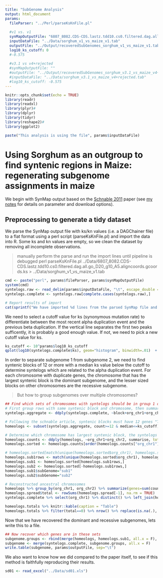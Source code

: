 ```yaml
---
title: "SubGenome Analysis"
output: html_document
params:
  fileParser: "../Perl/parseKsKnFile.pl"
  
  #v1 vs. v1
  synMapOutputFile: "6807_8082.CDS-CDS.lastz.tdd10.cs0.filtered.dag.all.go_D20_g10_A5.aligncoords.gcoords.ks"
  inputDataFile: "../Data/sorghum_v1_vs_maize_v1.tab"
  outputFile: "../Output/recoveredSubGenomes_sorghum_v1_vs_maize_v1.tab"
  log10_ks_cutoff: 0
  #-0.575
  
  #v3.1 vs v4+rejected
  #synMapOutputFile: ""
  #outputFile: "../Output/recoveredSubGenomes_sorghum_v3.1_vs_maize_v4+rejected.tab"
  #inputDataFile: "../Data/sorghum_v3.1_vs_maize_v4+rejected.tab"
  #log10_ks_cutoff: -0.575
---
```


```r
knitr::opts_chunk$set(echo = TRUE)
library(readr)
library(readxl)
library(plyr)#
library(dplyr)
library(tidyr)
library(reshape2)#
library(ggplot2)
```
```r
paste("This analysis is using the file", params$inputDataFile)
```

# Using Sorghum as an outgroup to find syntenic regions in Maize: regenerating subgenome assignments in maize
We begin with SynMap output based on the [Schnable 2011](https://www.ncbi.nlm.nih.gov/pmc/articles/PMC3053962/) paper (see [my notes](https://www.evernote.com/shard/s303/nl/52987123/1ce74f11-98a0-4854-b363-3172e79eeae3) for details on parameter and download options).

## Preprocessing to generate a tidy dataset
We parse the SynMap output file with ks/kn values (i.e. a DAGChainer file) to a flat format using a perl script (parseKsKnFile.pl) and import the data into R.  Some ks and kn values are empty, so we clean the dataset by removing all incomplete observations.

> manually perform the parse and run the import lines until pipeline is debugged
> perl parseKsKnFile.pl ../Data/6807_8082.CDS-CDS.lastz.tdd10.cs0.filtered.dag.all.go_D20_g10_A5.aligncoords.gcoords.ks > ../Data/sorghum_v1_vs_maize_v1.tab

```r
cmd <- paste("perl", params$fileParser, params$synMapOutputFile)
system(cmd)
syntelogs.raw <- read_delim(params$inputDataFile, "\t", escape_double = FALSE, trim_ws = TRUE)
syntelogs.complete <- syntelogs.raw[complete.cases(syntelogs.raw),]
```
```r
# Report results of import
cat(sprintf("We have imported %d lines from the parsed SynMap file and removed %d incomplete rows resulting in %d syntenic genes.", nrow(syntelogs.raw), nrow(syntelogs.raw)- nrow(syntelogs.complete), nrow(syntelogs.complete)))
```

We need to select a cutoff value for ks (synonymous mutation rate) to differentiate between the most recent alpha duplication event and the previous beta duplication. If the vertical line separates the first two peaks sufficently, it is probably a good enough value.  If not, we need to pick a new cutoff value for ks.

```r
ks_cutoff <- 10^params$log10_ks_cutoff
qplot(log10(syntelogs.complete$ks), geom="histogram", binwidth=.01)  + geom_vline(mapping = NULL, data = NULL, xintercept = params$log10_ks_cutoff, na.rm = FALSE, show.legend = NA)
```

In order to separate subgenome 1 from subgenome 2, we need to find syntenic blocks of 12 or more with a median ks value below the cutoff to determine syntelogs which are related to the alpha duplication event.  For each chromosome with duplicate genes, the chromosome that has the largest syntenic block is the dominant subgenome, and the lesser sized blocks on other chromosomes are the recessive subgenome.

> But how to group subgenomes over multiple chromosomes?

```r
## Find which sets of chromosomes with syntelogs should be in group 1 or group 2, where group 1 has larger syntenic blocks
# First group rows with same syntenic block and chromosome, then summarize each block's ks values with median/mean/count
syntelogs.aggregate <- ddply(syntelogs.complete, ~block+org_chr1+org_chr2, summarise, median=median(ks), mean=mean(ks), count=length(ks))

# Following the schnable article, syntenic blocks must have 12 genes "The median synonymous substitution rate of all gene pairs in a syntenic block between maize and sorghum can be used to classify syntenic blocks of 12 or more genes unambiguously as orthologous or homoeologous, however" and have a median ks value that discriminates for the alpha duplication event.
homeologs <- subset(syntelogs.aggregate, count>=12 & median<=ks_cutoff)

# Determine which chromosome has largest syntenic block, the syntelogs on this chromosome are subgenome 1
homeologs.counts <- ddply(homeologs, ~org_chr1+org_chr2, summarise, total_genes=sum(count))
homeologs.sorted <- homeologs.counts[order(homeologs.counts["org_chr1"], -homeologs.counts["total_genes"]),]

# homeologs.sorted[match(unique(homeologs.sorted$org_chr1), homeologs.sorted$org_chr1),] #first instance of each group (i.e. biggest=sub1)
homeologs.sub1rows <- match(unique(homeologs.sorted$org_chr1), homeologs.sorted$org_chr1) #not exactly right!!!! how to split sub 1 over multiple chromosomes?
homeologs.sub1 <- homeologs.sorted[homeologs.sub1rows,]
homeologs.sub2 <- homeologs.sorted[-homeologs.sub1rows,]
homeologs.sub1$subGenome="sub1"
homeologs.sub2$subGenome="sub2"

# Reconstructed ancestral chromosomes
homeologs %>% group_by(org_chr1, org_chr2) %>% summarize(genes=sum(count)) %>% spread(org_chr2, genes) -> homeologs.spread
homeologs.spread$total <- rowSums(homeologs.spread[-1], na.rm = TRUE)
syntelogs.complete %>% select(org_chr1) %>% distinct() %>% left_join(homeologs.spread) %>% replace(is.na(.), 0) %>% arrange(desc(org_chr1)) -> homeologs.totals
```
```r
homeologs.totals %>% knitr::kable(caption = "Table")
homeologs.totals %>% filter(total==0) %>% nrow() %>% replace(is.na(.), 0) %>% sprintf("There are %i unaligned sorghum chromosome(s) in the above table.", .) %>% cat()

```

Now that we have recovered the dominant and recessive subgenomes, lets write this to a file.

```r
## Now recover which genes are in these sets
subgenome.groups <- rbind(merge(homeologs, homeologs.sub1, all.x = F), merge(homeologs, homeologs.sub2, all.x = F))
subgenome <- merge(syntelogs.complete, subgenome.groups, all.x = F)
write.table(subgenome, params$outputFile, sep="\t")
```

We also want to know how we did compared to the paper itself, to see if this method is faithfully reproducing their results.
```r
sd01 <- read_excel("../Data/sd01.xls")
```

